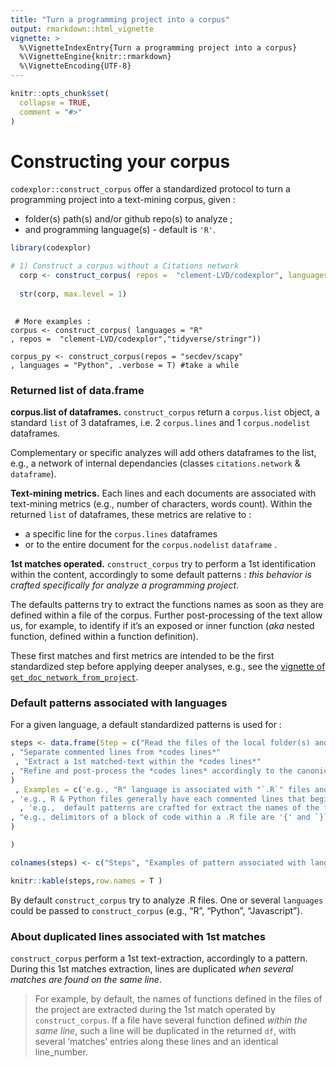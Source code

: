 ```yaml
---
title: "Turn a programming project into a corpus"
output: rmarkdown::html_vignette
vignette: >
  %\VignetteIndexEntry{Turn a programming project into a corpus}
  %\VignetteEngine{knitr::rmarkdown}
  %\VignetteEncoding{UTF-8}
---
```


```r
knitr::opts_chunk$set(
  collapse = TRUE,
  comment = "#>"
)

```

# Constructing your corpus
`codexplor::construct_corpus` offer a standardized protocol to turn a programming project into a text-mining corpus, given :

- folder(s) path(s) and/or github repo(s) to analyze ;
- and programming language(s) - default is `'R'`.


```r
library(codexplor)

# 1) Construct a corpus without a Citations network
  corp <- construct_corpus( repos =  "clement-LVD/codexplor", languages = "R")
  
  str(corp, max.level = 1) 
  
```

     # More examples :
    corpus <- construct_corpus( languages = "R"
    , repos =  "clement-LVD/codexplor","tidyverse/stringr"))
    
    corpus_py <- construct_corpus(repos = "secdev/scapy"
    , languages = "Python", .verbose = T) #take a while

### Returned list of data.frame

**corpus.list of dataframes.** `construct_corpus` return a `corpus.list` object, a standard `list` of 3 dataframes, i.e. 2 `corpus.lines` and 1 `corpus.nodelist` dataframes. 

Complementary or specific analyzes will add others dataframes to the list, e.g., a network of internal dependancies (classes `citations.network` & `dataframe`).

**Text-mining metrics.** 
Each lines and each documents are associated with text-mining metrics (e.g., number of characters, words count). Within the returned `list` of dataframes, these metrics are relative to : 

- a specific line for the `corpus.lines` dataframes
- or to the entire document for the `corpus.nodelist` `dataframe` .

**1st matches operated.** `construct_corpus` try to perform a 1st identification within the content, accordingly to some default patterns : *this behavior is crafted specifically for analyze a programming project*. 

The defaults patterns try to extract the functions names as soon as they are defined within a file of the corpus. Further post-processing of the text allow us, for example, to identify if it's an exposed or inner function (*aka* nested function, defined within a function definition).

These first matches and first metrics are intended to be the first standardized step before applying deeper analyses, e.g., see the [vignette of `get_doc_network_from_project`](https://clement-lvd.github.io/codexplor/articles/vignette_get_doc_network_from_project.html).

### Default patterns associated with languages
For a given language, a default standardized patterns is used for :

```r

steps <- data.frame(Step = c("Read the files of the local folder(s) and/or github public repo(s)"  
, "Separate commented lines from *codes lines*"                    
 , "Extract a 1st matched-text within the *codes lines*"
, "Refine and post-process the *codes lines* accordingly to the canonical way of writing a program"
)
 , Examples = c('e.g., "R" language is associated with "`.R`" files and a filtering pattern (e.g., files with "`test-`", "`vignettes`", "`Rcheck`" in their full names are excluded)'   
, 'e.g., R & Python files generally have each commented lines that begin with "`#`", others languages should have commented blocks separeted on several lines (e.g., `/* [comments] */`'
  , 'e.g.,  default patterns are crafted for extract the names of the functions defined within a file, e.g., for the R programming language : the name is before a "`<- function(`" instruction'
, "e.g., delimitors of a block of code within a .R file are '{' and `}`"
)

)

colnames(steps) <- c("Steps", "Examples of pattern associated with language(s)")

knitr::kable(steps,row.names = T )

```

By default `construct_corpus` try to analyze .R files. One or several `languages` could be passed to `construct_corpus` (e.g., "R", "Python", "Javascript").

### About duplicated lines associated with 1st matches
`construct_corpus` perform a 1st text-extraction, accordingly to a pattern. During this 1st matches extraction, lines are duplicated *when several matches are found on the same line*. 

> For example, by default, the names of functions defined in the files of the project are extracted during the 1st match operated by `construct_corpus`. If a file have several function defined *within the same line*, such a line will be duplicated in the returned `df`, with several 'matches' entries along these lines and an identical line_number. 

